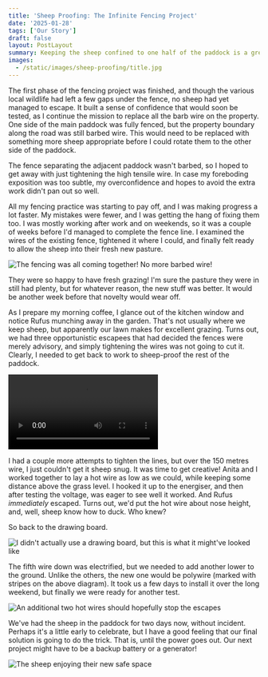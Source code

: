 ```yaml
---
title: 'Sheep Proofing: The Infinite Fencing Project'
date: '2025-01-28'
tags: ['Our Story']
draft: false
layout: PostLayout
summary: Keeping the sheep confined to one half of the paddock is a great way to get the most out of the pasture, but when the sheep needed to be moved, the fences needed to be ready. What started as a short project quickly proved to be a surprising challenge.
images:
  - /static/images/sheep-proofing/title.jpg
---
```


The first phase of the fencing project was finished, and though the various local wildlife had left a few gaps under the fence, no sheep had yet managed to escape. It built a sense of confidence that would soon be tested, as I continue the mission to replace all the barb wire on the property. One side of the main paddock was fully fenced, but the property boundary along the road was still barbed wire. This would need to be replaced with something more sheep appropriate before I could rotate them to the other side of the paddock.

The fence separating the adjacent paddock wasn't barbed, so I hoped to get away with just tightening the high tensile wire. In case my foreboding exposition was too subtle, my overconfidence and hopes to avoid the extra work didn't pan out so well.

All my fencing practice was starting to pay off, and I was making progress a lot faster. My mistakes were fewer, and I was getting the hang of fixing them too. I was mostly working after work and on weekends, so it was a couple of weeks before I'd managed to complete the fence line. I examined the wires of the existing fence, tightened it where I could, and finally felt ready to allow the sheep into their fresh new pasture.

![The fencing was all coming together! No more barbed wire!](/static/images/sheep-proofing/top-fence.jpg)

They were so happy to have fresh grazing! I'm sure the pasture they were in still had plenty, but for whatever reason, the new stuff was better. It would be another week before that novelty would wear off. 

As I prepare my morning coffee, I glance out of the kitchen window and notice Rufus munching away in the garden. That's not usually where we keep sheep, but apparently our lawn makes for excellent grazing. Turns out, we had three opportunistic escapees that had decided the fences were merely advisory, and simply tightening the wires was not going to cut it. Clearly, I needed to get back to work to sheep-proof the rest of the paddock.

<Video src="/static/videos/escape.mp4"></Video>

I had a couple more attempts to tighten the lines, but over the 150 metres wire, I just couldn't get it sheep snug. It was time to get creative! Anita and I worked together to lay a hot wire as low as we could, while keeping some distance above the grass level. I hooked it up to the energiser, and then after testing the voltage, was eager to see well it worked. And Rufus _immediately_ escaped. Turns out, we'd put the hot wire about nose height, and, well, sheep know how to duck. Who knew?

So back to the drawing board. 

<div className="flex justify-center items-center">
  <Image alt="I didn't actually use a drawing board, but this is what it might've looked like" className="h-auto max-w-full rounded-lg" src="/static/images/sheep-proofing/drawing-board.png" width={512} height={358} />
</div>  

The fifth wire down was electrified, but we needed to add another lower to the ground. Unlike the others, the new one would be polywire (marked with stripes on the above diagram). It took us a few days to install it over the long weekend, but finally we were ready for another test.

![An additional two hot wires should hopefully stop the escapes](/static/images/sheep-proofing/middle-fence.jpg)

We've had the sheep in the paddock for two days now, without incident. Perhaps it's a little early to celebrate, but I have a good feeling that our final solution is going to do the trick. That is, until the power goes out. Our next project might have to be a backup battery or a generator!

![The sheep enjoying their new safe space](/static/images/sheep-proofing/sunset-sheep.jpg)
